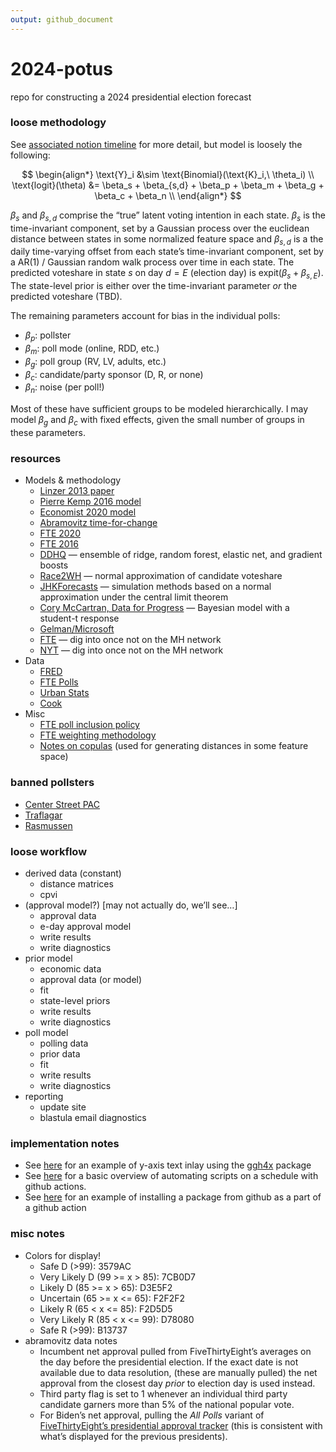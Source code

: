 ```yaml
---
output: github_document
---
```


# 2024-potus
repo for constructing a 2024 presidential election forecast

### loose methodology

See [associated notion timeline](https://www.notion.so/rafrieke/2024-Presidential-Election-90855891b84345e69edad0151ec02bdf) for more detail, but model is loosely the following:

$$
\begin{align*}
\text{Y}_i &\sim \text{Binomial}(\text{K}_i,\ \theta_i) \\
\text{logit}(\theta) &= \beta_s + \beta_{s,d} + \beta_p + \beta_m + \beta_g + \beta_c + \beta_n \\
\end{align*}
$$

$\beta_s$ and $\beta_{s,d}$ comprise the "true" latent voting intention in each state. $\beta_s$ is the time-invariant component, set by a Gaussian process over the euclidean distance between states in some normalized feature space and $\beta_{s,d}$ is a the daily time-varying offset from each state's time-invariant component, set by a AR(1) / Gaussian random walk process over time in each state. The predicted voteshare in state $s$ on day $d=E$ (election day) is $\text{expit}(\beta_s + \beta_{s,E})$. The state-level prior is either over the time-invariant parameter *or* the predicted voteshare (TBD). 

The remaining parameters account for bias in the individual polls:

* $\beta_p$: pollster
* $\beta_m$: poll mode (online, RDD, etc.)
* $\beta_g$: poll group (RV, LV, adults, etc.)
* $\beta_c$: candidate/party sponsor (D, R, or none)
* $\beta_n$: noise (per poll!)

Most of these have sufficient groups to be modeled hierarchically. I may model $\beta_g$ and $\beta_c$ with fixed effects, given the small number of groups in these parameters. 

### resources

* Models & methodology
  * [Linzer 2013 paper](https://votamatic.org/wp-content/uploads/2013/07/Linzer-JASA13.pdf)
  * [Pierre Kemp 2016 model](https://www.slate.com/features/pkremp_forecast/report.html)
  * [Economist 2020 model](https://github.com/TheEconomist/us-potus-model?tab=readme-ov-file)
  * [Abramovitz time-for-change](https://www.washingtonpost.com/blogs/ezra-klein/files/2012/08/abramowitz.pdf)
  * [FTE 2020](https://projects.fivethirtyeight.com/2020-election-forecast/)
  * [FTE 2016](https://projects.fivethirtyeight.com/2016-election-forecast/)
  * [DDHQ](https://forecast.decisiondeskhq.com/methodology) --- ensemble of ridge, random forest, elastic net, and gradient boosts
  * [Race2WH](https://twitter.com/loganr2wh/status/1575673680364859392) --- normal approximation of candidate voteshare
  * [JHKForecasts](https://projects.jhkforecasts.com/presidential-forecast/forecast_methodology) --- simulation methods based on a normal approximation under the central limit theorem
  * [Cory McCartran, Data for Progress](https://github.com/CoryMcCartan/midterms-22) --- Bayesian model with a student-t response
  * [Gelman/Microsoft](https://www.microsoft.com/en-us/research/wp-content/uploads/2016/04/forecasting-with-nonrepresentative-polls.pdf)
  * [FTE](https://fivethirtyeight.com/features/how-fivethirtyeights-2020-presidential-forecast-works-and-whats-different-because-of-covid-19/) --- dig into once not on the MH network
  * [NYT](https://www.nytimes.com/interactive/2016/upshot/presidential-polls-forecast.html) --- dig into once not on the MH network
* Data
  * [FRED](https://fred.stlouisfed.org/)
  * [FTE Polls](https://github.com/fivethirtyeight/data/tree/master/polls)
  * [Urban Stats](https://urbanstats.org/)
  * [Cook](https://www.cookpolitical.com/cook-pvi)
* Misc
  * [FTE poll inclusion policy](https://abcnews.go.com/538/538s-polls-policy-faqs/story?id=104489193)
  * [FTE weighting methodology](https://abcnews.go.com/538/polling-averages-work/story?id=104546697)
  * [Notes on copulas](https://www.pymc.io/projects/examples/en/latest/howto/copula-estimation.html) (used for generating distances in some feature space)

### banned pollsters

* [Center Street PAC](https://gelliottmorris.substack.com/p/the-gory-details-about-how-modern)
* [Traflagar](https://split-ticket.org/2022/09/19/whats-going-on-with-trafalgars-polls/)
* [Rasmussen](https://web.archive.org/web/20240308212818/https://www.washingtonpost.com/politics/2024/03/08/rasmussen-538-polling/)

### loose workflow

* derived data (constant)
  * distance matrices
  * cpvi
* (approval model?) [may not actually do, we'll see...]
  * approval data
  * e-day approval model
  * write results
  * write diagnostics
* prior model
  * economic data
  * approval data (or model)
  * fit
  * state-level priors
  * write results
  * write diagnostics
* poll model
  * polling data
  * prior data
  * fit
  * write results
  * write diagnostics
* reporting
  * update site
  * blastula email diagnostics

### implementation notes

* See [here](https://gist.github.com/dgkeyes/0ea5f587b8cfb2b8f12f7be06c77c52b) for an example of y-axis text inlay using the [ggh4x](https://teunbrand.github.io/ggh4x/index.html) package
* See [here](https://rfortherestofus.com/2023/05/github-actions) for a basic overview of automating scripts on a schedule with github actions.
* See [here](https://stackoverflow.com/questions/76642914/use-a-github-package-for-a-r-github-action) for an example of installing a package from github as a part of a github action

### misc notes

* Colors for display!
  * Safe D (>99): 3579AC
  * Very Likely D (99 >= x > 85): 7CB0D7
  * Likely D (85 >= x > 65): D3E5F2
  * Uncertain (65 >= x <= 65): F2F2F2
  * Likely R (65 < x <= 85): F2D5D5
  * Very Likely R (85 < x <= 99): D78080
  * Safe R (>99): B13737
* abramovitz data notes
  * Incumbent net approval pulled from FiveThirtyEight's averages on the day before the presidential election. If the exact date is not available due to data resolution, (these are manually pulled) the net approval from the closest day *prior* to election day is used instead.
  * Third party flag is set to 1 whenever an individual third party candidate garners more than 5% of the national popular vote.
  * For Biden's net approval, pulling the *All Polls* variant of [FiveThirtyEight's presidential approval tracker](https://projects.fivethirtyeight.com/biden-approval-rating/?cid=rrpromo) (this is consistent with what's displayed for the previous presidents).



